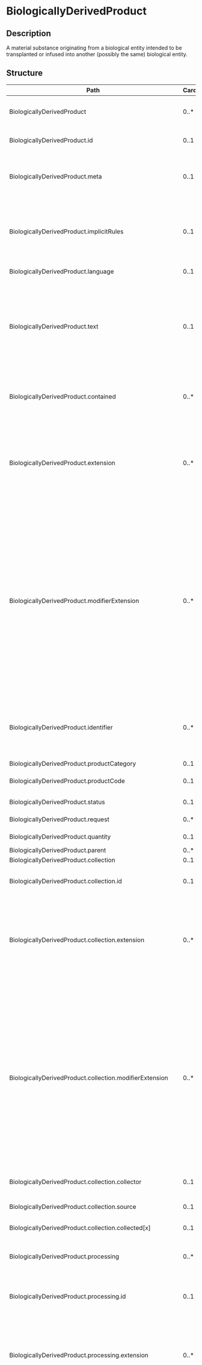# BiologicallyDerivedProduct
 ## Description 
 A material substance originating from a biological entity intended to be transplanted or infused
into another (possibly the same) biological entity.
 ## Structure 
 | Path | Cardinality | Type | Description 
 | ---- | ----------- | ---- | -------  
 | BiologicallyDerivedProduct | 0..* | BiologicallyDerivedProduct | A material substance originating from a biological entity intended to be transplanted or infusedinto another (possibly the same) biological entity. 
 | BiologicallyDerivedProduct.id | 0..1 | http://hl7.org/fhirpath/System.String | The logical id of the resource, as used in the URL for the resource. Once assigned, this value never changes. 
 | BiologicallyDerivedProduct.meta | 0..1 | Meta | The metadata about the resource. This is content that is maintained by the infrastructure. Changes to the content might not always be associated with version changes to the resource. 
 | BiologicallyDerivedProduct.implicitRules | 0..1 | uri | A reference to a set of rules that were followed when the resource was constructed, and which must be understood when processing the content. Often, this is a reference to an implementation guide that defines the special rules along with other profiles etc. 
 | BiologicallyDerivedProduct.language | 0..1 | code | The base language in which the resource is written. 
 | BiologicallyDerivedProduct.text | 0..1 | Narrative | A human-readable narrative that contains a summary of the resource and can be used to represent the content of the resource to a human. The narrative need not encode all the structured data, but is required to contain sufficient detail to make it "clinically safe" for a human to just read the narrative. Resource definitions may define what content should be represented in the narrative to ensure clinical safety. 
 | BiologicallyDerivedProduct.contained | 0..* | Resource | These resources do not have an independent existence apart from the resource that contains them - they cannot be identified independently, and nor can they have their own independent transaction scope. 
 | BiologicallyDerivedProduct.extension | 0..* | Extension | May be used to represent additional information that is not part of the basic definition of the resource. To make the use of extensions safe and manageable, there is a strict set of governance  applied to the definition and use of extensions. Though any implementer can define an extension, there is a set of requirements that SHALL be met as part of the definition of the extension. 
 | BiologicallyDerivedProduct.modifierExtension | 0..* | Extension | May be used to represent additional information that is not part of the basic definition of the resource and that modifies the understanding of the element that contains it and/or the understanding of the containing element's descendants. Usually modifier elements provide negation or qualification. To make the use of extensions safe and manageable, there is a strict set of governance applied to the definition and use of extensions. Though any implementer is allowed to define an extension, there is a set of requirements that SHALL be met as part of the definition of the extension. Applications processing a resource are required to check for modifier extensions.Modifier extensions SHALL NOT change the meaning of any elements on Resource or DomainResource (including cannot change the meaning of modifierExtension itself). 
 | BiologicallyDerivedProduct.identifier | 0..* | Identifier | This records identifiers associated with this biologically derived product instance that are defined by business processes and/or used to refer to it when a direct URL reference to the resource itself is not appropriate (e.g. in CDA documents, or in written / printed documentation). 
 | BiologicallyDerivedProduct.productCategory | 0..1 | code | Broad category of this product. 
 | BiologicallyDerivedProduct.productCode | 0..1 | CodeableConcept | A code that identifies the kind of this biologically derived product (SNOMED Ctcode). 
 | BiologicallyDerivedProduct.status | 0..1 | code | Whether the product is currently available. 
 | BiologicallyDerivedProduct.request | 0..* | Reference | Procedure request to obtain this biologically derived product. 
 | BiologicallyDerivedProduct.quantity | 0..1 | integer | Number of discrete units within this product. 
 | BiologicallyDerivedProduct.parent | 0..* | Reference | Parent product (if any). 
 | BiologicallyDerivedProduct.collection | 0..1 | BackboneElement | How this product was collected. 
 | BiologicallyDerivedProduct.collection.id | 0..1 | http://hl7.org/fhirpath/System.String | Unique id for the element within a resource (for internal references). This may be any string value that does not contain spaces. 
 | BiologicallyDerivedProduct.collection.extension | 0..* | Extension | May be used to represent additional information that is not part of the basic definition of the element. To make the use of extensions safe and manageable, there is a strict set of governance  applied to the definition and use of extensions. Though any implementer can define an extension, there is a set of requirements that SHALL be met as part of the definition of the extension. 
 | BiologicallyDerivedProduct.collection.modifierExtension | 0..* | Extension | May be used to represent additional information that is not part of the basic definition of the element and that modifies the understanding of the element in which it is contained and/or the understanding of the containing element's descendants. Usually modifier elements provide negation or qualification. To make the use of extensions safe and manageable, there is a strict set of governance applied to the definition and use of extensions. Though any implementer can define an extension, there is a set of requirements that SHALL be met as part of the definition of the extension. Applications processing a resource are required to check for modifier extensions.Modifier extensions SHALL NOT change the meaning of any elements on Resource or DomainResource (including cannot change the meaning of modifierExtension itself). 
 | BiologicallyDerivedProduct.collection.collector | 0..1 | Reference | Healthcare professional who is performing the collection. 
 | BiologicallyDerivedProduct.collection.source | 0..1 | Reference | The patient or entity, such as a hospital or vendor in the case of a processed/manipulated/manufactured product, providing the product. 
 | BiologicallyDerivedProduct.collection.collected[x] | 0..1 | dateTime | Time of product collection. 
 | BiologicallyDerivedProduct.processing | 0..* | BackboneElement | Any processing of the product during collection that does not change the fundamental nature of the product. For example adding anti-coagulants during the collection of Peripheral Blood Stem Cells. 
 | BiologicallyDerivedProduct.processing.id | 0..1 | http://hl7.org/fhirpath/System.String | Unique id for the element within a resource (for internal references). This may be any string value that does not contain spaces. 
 | BiologicallyDerivedProduct.processing.extension | 0..* | Extension | May be used to represent additional information that is not part of the basic definition of the element. To make the use of extensions safe and manageable, there is a strict set of governance  applied to the definition and use of extensions. Though any implementer can define an extension, there is a set of requirements that SHALL be met as part of the definition of the extension. 
 | BiologicallyDerivedProduct.processing.modifierExtension | 0..* | Extension | May be used to represent additional information that is not part of the basic definition of the element and that modifies the understanding of the element in which it is contained and/or the understanding of the containing element's descendants. Usually modifier elements provide negation or qualification. To make the use of extensions safe and manageable, there is a strict set of governance applied to the definition and use of extensions. Though any implementer can define an extension, there is a set of requirements that SHALL be met as part of the definition of the extension. Applications processing a resource are required to check for modifier extensions.Modifier extensions SHALL NOT change the meaning of any elements on Resource or DomainResource (including cannot change the meaning of modifierExtension itself). 
 | BiologicallyDerivedProduct.processing.description | 0..1 | string | Description of of processing. 
 | BiologicallyDerivedProduct.processing.procedure | 0..1 | CodeableConcept | Procesing code. 
 | BiologicallyDerivedProduct.processing.additive | 0..1 | Reference | Substance added during processing. 
 | BiologicallyDerivedProduct.processing.time[x] | 0..1 | dateTime | Time of processing. 
 | BiologicallyDerivedProduct.manipulation | 0..1 | BackboneElement | Any manipulation of product post-collection that is intended to alter the product.  For example a buffy-coat enrichment or CD8 reduction of Peripheral Blood Stem Cells to make it more suitable for infusion. 
 | BiologicallyDerivedProduct.manipulation.id | 0..1 | http://hl7.org/fhirpath/System.String | Unique id for the element within a resource (for internal references). This may be any string value that does not contain spaces. 
 | BiologicallyDerivedProduct.manipulation.extension | 0..* | Extension | May be used to represent additional information that is not part of the basic definition of the element. To make the use of extensions safe and manageable, there is a strict set of governance  applied to the definition and use of extensions. Though any implementer can define an extension, there is a set of requirements that SHALL be met as part of the definition of the extension. 
 | BiologicallyDerivedProduct.manipulation.modifierExtension | 0..* | Extension | May be used to represent additional information that is not part of the basic definition of the element and that modifies the understanding of the element in which it is contained and/or the understanding of the containing element's descendants. Usually modifier elements provide negation or qualification. To make the use of extensions safe and manageable, there is a strict set of governance applied to the definition and use of extensions. Though any implementer can define an extension, there is a set of requirements that SHALL be met as part of the definition of the extension. Applications processing a resource are required to check for modifier extensions.Modifier extensions SHALL NOT change the meaning of any elements on Resource or DomainResource (including cannot change the meaning of modifierExtension itself). 
 | BiologicallyDerivedProduct.manipulation.description | 0..1 | string | Description of manipulation. 
 | BiologicallyDerivedProduct.manipulation.time[x] | 0..1 | dateTime | Time of manipulation. 
 | BiologicallyDerivedProduct.storage | 0..* | BackboneElement | Product storage. 
 | BiologicallyDerivedProduct.storage.id | 0..1 | http://hl7.org/fhirpath/System.String | Unique id for the element within a resource (for internal references). This may be any string value that does not contain spaces. 
 | BiologicallyDerivedProduct.storage.extension | 0..* | Extension | May be used to represent additional information that is not part of the basic definition of the element. To make the use of extensions safe and manageable, there is a strict set of governance  applied to the definition and use of extensions. Though any implementer can define an extension, there is a set of requirements that SHALL be met as part of the definition of the extension. 
 | BiologicallyDerivedProduct.storage.modifierExtension | 0..* | Extension | May be used to represent additional information that is not part of the basic definition of the element and that modifies the understanding of the element in which it is contained and/or the understanding of the containing element's descendants. Usually modifier elements provide negation or qualification. To make the use of extensions safe and manageable, there is a strict set of governance applied to the definition and use of extensions. Though any implementer can define an extension, there is a set of requirements that SHALL be met as part of the definition of the extension. Applications processing a resource are required to check for modifier extensions.Modifier extensions SHALL NOT change the meaning of any elements on Resource or DomainResource (including cannot change the meaning of modifierExtension itself). 
 | BiologicallyDerivedProduct.storage.description | 0..1 | string | Description of storage. 
 | BiologicallyDerivedProduct.storage.temperature | 0..1 | decimal | Storage temperature. 
 | BiologicallyDerivedProduct.storage.scale | 0..1 | code | Temperature scale used. 
 | BiologicallyDerivedProduct.storage.duration | 0..1 | Period | Storage timeperiod. 
 ## Search Parameters 
 | Name | Type | Description  | Expression  
 | ---- | ---- | ------- | ------  
 | _text | string | Search on the narrative of the resource |   
 | _content | string | Search on the entire content of the resource |   
 | _id | token | Logical id of this artifact | Resource.id  
 | _lastUpdated | date | When the resource version last changed | Resource.meta.lastUpdated  
 | _profile | uri | Profiles this resource claims to conform to | Resource.meta.profile  
 | _query | token | A custom search profile that describes a specific defined query operation |   
 | _security | token | Security Labels applied to this resource | Resource.meta.security  
 | _source | uri | Identifies where the resource comes from | Resource.meta.source  
 | _tag | token | Tags applied to this resource | Resource.meta.tag  
 | _iguhealth-version-seq | number | The version sequence of the resource | Resource.meta.extension.where(url='https://iguhealth.app/version-sequence').value  
 | _iguhealth-author | token | The author of the resource | Resource.meta.extension.where(url='https://iguhealth.app/author').value  
